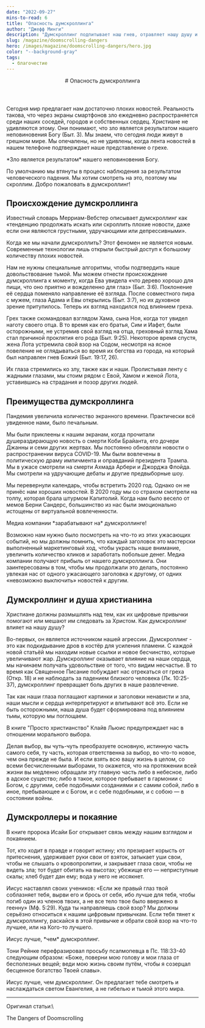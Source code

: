 ```yaml
---
date: "2022-09-27"
mins-to-read: 6
title: "Опасность думскроллинга"
author: "Джефф Минги"
description: "Думскроллинг подпитывает наш гнев, отравляет нашу душу и превращает боль нашего ближнего в развлечение."
slug: /magazine/doomscrolling-dangers
hero: /images/magazine/doomscrolling-dangers/hero.jpg
color: "--background-gray"
tags:
  - благочестие
---
```


<Header
  src="/images/magazine/doomscrolling-dangers/hero.jpg"
  title="Опасность думскроллинга"
  date="2022-09-27"
  author="Джефф Минги"
>
  # Опасность думскроллинга
</Header>

Сегодня мир предлагает нам достаточно плохих новостей. Реальность такова, что через экраны смартфонов зло ежедневно распространяется среди наших соседей, городов и собственных сердец. Христиане не удивляются этому. Они понимают, что зло является результатом нашего неповиновения Богу <Link href="https://bible.by/syn/1/3/">(Быт. 3)</Link>. Мы знаем, что сегодня люди живут в грешном мире. Мы опечалены, но не удивлены, когда лента новостей в нашем телефоне подтверждает наше представление о грехе.

<ColoredTextBlock color="--accent-green">
  *Зло является результатом* нашего неповиновения Богу.
</ColoredTextBlock>

По умолчанию мы втянуты в процесс наблюдения за результатом человеческого падения. Мы хотим смотреть на это, поэтому мы скроллим. Добро пожаловать в думскроллинг!

## Происхождение думскроллинга

Известный словарь Мерриам-Вебстер описывает думскроллинг как «тенденцию продолжать искать или скроллить плохие новости, даже если они являются грустными, удручающими или депрессивными».

Когда же мы начали думскроллить? Этот феномен не является новым. Современные технологии лишь открыли быстрый доступ к большому количеству плохих новостей.

Нам не нужны специальные алгоритмы, чтобы подтвердить наше довольствование тьмой. Мы можем отнести происхождение думскроллинга к моменту, когда Ева увидела «что дерево хорошо для пищи, что оно приятно и вожделенно для глаз» <Link href="https://bible.by/verse/1/3/6/">(Быт. 3:6)</Link>. Поклонение её сердца поменяло направление её взгляда. После совместного пира с мужем, глаза Адама и Евы открылись <Link href="https://bible.by/verse/1/3/7/">(Быт. 3:7)</Link>, но их духовное зрение притупилось. Теперь их взгляд находился под влиянием греха.

<HighestImage
  src="/images/magazine/doomscrolling-dangers/doomscrolling.gif"
  isSemicircular
/>

Грех также скомандовал взглядом Хама, сына Ноя, когда тот увидел наготу своего отца. В то время как его братья, Сим и Иафет, были осторожными, не устремив свой взгляд на отца, греховный взгляд Хама стал причиной проклятия его рода <Link href="https://bible.by/verse/1/9/25/">(Быт. 9:25)</Link>. Некоторое время спустя, жена Лота устремила свой взор на Содом, несмотря на ясное повеление не оглядываться во время их бегства из города, на который был направлен гнев Божий <Link href="https://bible.by/verse/1/19">(Быт. 19:17, 26)</Link>.

Их глаза стремились ко злу, также как и наши. Пролистывая ленту с жадными глазами, мы стоим рядом с Евой, Хамом и женой Лота, уставившись на страдания и позор других людей.

## Преимущества думскроллинга

Пандемия увеличила количество экранного времени. Практически всё увиденное нами, было печальным.

Мы были приклеены к нашим экранам, когда прочитали душераздирающую новость о смерти Коби Брайанта, его дочери Джанны и семи других жертвах. Мы постоянно обновляли новости о распространении вируса COVID-19. Мы были вовлечены в политическую драму импичмента и оправданий президента Трампа. Мы в ужасе смотрели на смерти Ахмада Арбери и Джорджа Флойда. Мы смотрели на удручающие дебаты и другие предвыборные шоу.

Мы перевернули календарь, чтобы встретить 2020 год. Однако он не принёс нам хороших новостей. В 2020 году мы со страхом смотрели на толпу, которая брала штурмом Капитолий. Когда нам было весело от мемов Берни Сандерс, большинство из нас были эмоционально истощены от виртуальной вовлеченности.

<Thought>
  Медиа компании *зарабатывают на*
  <HighlightedTextBlock color="--accent-pink">думскроллинге!</HighlightedTextBlock>
</Thought>

Возможно нам нужно было посмотреть на что-то из этих ужасающих событий, но мы должны помнить, что каждый заголовок это мастерски выполненный маркетинговый ход, чтобы украсть наше внимание, увеличить количество кликов и заработать побольше денег. Медиа компании получают прибыль от нашего думскроллинга. Они заинтересованы в том, чтобы мы продолжали это делать, постоянно увлекая нас от одного ужасающего заголовка к другому, от одних «невозможно выключить» новостей к другим.

## Думскроллинг и душа христианина

Христиане должны размышлять над тем, как их цифровые привычки помогают или мешают им следовать за Христом. Как думскроллинг влияет на нашу душу?

Во-первых, он является источником нашей агрессии. Думскроллинг - это как подкидывание дров в костёр для усиления пламени. С каждой новой статьёй мы находим новые ссылки и новое бесчинство, которые увеличивают жар. Думскроллинг оказывает влияние на наши сердца, мы начинаем получать удовольствие от того, что видим несчастье. В то время как Священное Писание побуждает нас отрекаться от греха <Link href="https://bible.by/syn/66/18/">(Откр. 18)</Link> и не наблюдать за падением близкого человека <Link href="https://bible.by/syn/42/10/">(Лк. 10:25-37)</Link>, думскроллинг превращает боль других в наше развлечение.

Так как наши глаза поглащают картинки и заголовки ненависти и зла, наши мысли и сердца интерпретируют и впитывают всё это. Если не быть осторожными, наша душа будет сформирована под влиянием тьмы, которую мы поглощаем.

В книге "Просто христианство" Клайв Льюис предупреждает нас в отношении морального выбора.

<Quote author="Клайв Льюис">
  Делая выбор, вы чуть-чуть преобразуете основную, истинную часть самого себя, ту часть, которая
  ответственна за выбор, во что-то новое, чем она прежде не была. И если взять всю вашу жизнь в
  целом, со всеми бесчисленными выборами, то окажется, что на протяжении всей жизни вы медленно
  обращали эту главную часть либо в небесное, либо в адское существо; либо в такое, которое
  пребывает в гармонии с Богом, с другими, себе подобными созданиями и с самим собой, либо в иное,
  пребывающее и с Богом, и с себе подобными, и с собою — в состоянии войны.
</Quote>

## Думскроллеры и покаяние

В книге пророка Исайи Бог открывает связь между нашим взглядом и покаянием.

<BiblePassage link="Ис. 33:15-16">
  Тот, кто ходит в правде и говорит истину; кто презирает корысть от притеснения, удерживает руки
  свои от взяток, затыкает уши свои, чтобы не слышать о кровопролитии, и закрывает глаза свои, чтобы
  не видеть зла; тот будет обитать на высотах; убежище его — неприступные скалы; хлеб будет дан ему;
  вода у него не иссякнет.
</BiblePassage>

Иисус наставлял своих учеников: «Если же правый глаз твой соблазняет тебя, вырви его и брось от себя, ибо лучше для тебя, чтобы погиб один из членов твоих, а не все тело твое было ввержено в геенну» <Link href="https://bible.by/verse/40/5/29/">(Мф. 5:29)</Link>. Куда ты направляешь свой взор? Мы должны серьёзно относиться к нашим цифровым привычкам. Если тебя тянет к думскроллингу, раскайся в этой привычке и обрати свой взор на что-то лучшее, или на Кого-то лучшего.

<Thought>
  Иисус лучше, *чем*
  <HighlightedTextBlock color="--accent-pink">думскроллинг.</HighlightedTextBlock>
</Thought>

Тони Рейнке перефразировал просьбу псалмопевца в Пс. 118:33-40 следующим образом:
«Боже, поверни мою голову и мои глаза от бесполезных вещей; веди мою жизнь своим путём, чтобы я созерцал бесценное богатство Твоей славы».

Иисус лучше, чем думскроллинг. Он предлагает тебе смотреть и наслаждаться светом Евангелия, а не гибелью и тьмой этого мира.

---

Оригинал статьи:\
<Link href="https://www.thegospelcoalition.org/article/the-dangers-of-doomscrolling/">The Dangers of Doomscrolling</Link>

